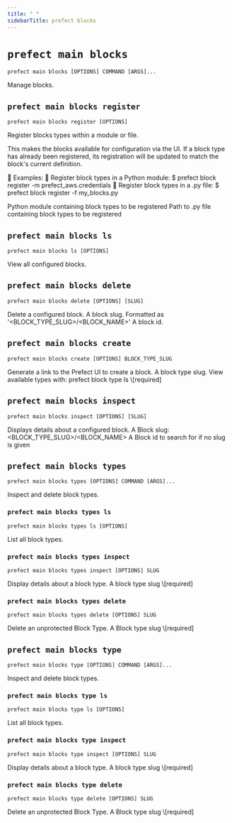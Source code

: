 ```yaml
---
title: " "
sidebarTitle: prefect blocks
---
```



# `prefect main blocks`



```command
prefect main blocks [OPTIONS] COMMAND [ARGS]...
```



<Info>
Manage blocks.
</Info>








## `prefect main blocks register`



```command
prefect main blocks register [OPTIONS]
```



<Info>
Register blocks types within a module or file.

This makes the blocks available for configuration via the UI.
If a block type has already been registered, its registration will be updated to
match the block's current definition.


Examples:
    
    Register block types in a Python module:
    \$ prefect block register -m prefect_aws.credentials
    
    Register block types in a .py file:
    \$ prefect block register -f my_blocks.py
</Info>






<AccordionGroup>




<Accordion title="Options" defaultOpen>

<ResponseField name="--module">
    Python module containing block types to be registered
</ResponseField>

<ResponseField name="--file">
    Path to .py file containing block types to be registered
</ResponseField>

</Accordion>

</AccordionGroup>



## `prefect main blocks ls`



```command
prefect main blocks ls [OPTIONS]
```



<Info>
View all configured blocks.
</Info>








## `prefect main blocks delete`



```command
prefect main blocks delete [OPTIONS] [SLUG]
```



<Info>
Delete a configured block.
</Info>






<AccordionGroup>


<Accordion title="Arguments" defaultOpen>
<ResponseField name="SLUG" type="string">
    A block slug. Formatted as '&lt;BLOCK_TYPE_SLUG&gt;/&lt;BLOCK_NAME&gt;'
</ResponseField>
</Accordion>



<Accordion title="Options" defaultOpen>

<ResponseField name="--id">
    A block id.
</ResponseField>

</Accordion>

</AccordionGroup>



## `prefect main blocks create`



```command
prefect main blocks create [OPTIONS] BLOCK_TYPE_SLUG
```



<Info>
Generate a link to the Prefect UI to create a block.
</Info>






<AccordionGroup>


<Accordion title="Arguments" defaultOpen>
<ResponseField name="BLOCK_TYPE_SLUG" type="string" required>
    A block type slug. View available types with: prefect block type ls  \[required]
</ResponseField>
</Accordion>



</AccordionGroup>



## `prefect main blocks inspect`



```command
prefect main blocks inspect [OPTIONS] [SLUG]
```



<Info>
Displays details about a configured block.
</Info>






<AccordionGroup>


<Accordion title="Arguments" defaultOpen>
<ResponseField name="SLUG" type="string">
    A Block slug: &lt;BLOCK_TYPE_SLUG&gt;/&lt;BLOCK_NAME&gt;
</ResponseField>
</Accordion>



<Accordion title="Options" defaultOpen>

<ResponseField name="--id">
    A Block id to search for if no slug is given
</ResponseField>

</Accordion>

</AccordionGroup>



## `prefect main blocks types`



```command
prefect main blocks types [OPTIONS] COMMAND [ARGS]...
```



<Info>
Inspect and delete block types.
</Info>








### `prefect main blocks types ls`



```command
prefect main blocks types ls [OPTIONS]
```



<Info>
List all block types.
</Info>








### `prefect main blocks types inspect`



```command
prefect main blocks types inspect [OPTIONS] SLUG
```



<Info>
Display details about a block type.
</Info>






<AccordionGroup>


<Accordion title="Arguments" defaultOpen>
<ResponseField name="SLUG" type="string" required>
    A block type slug  \[required]
</ResponseField>
</Accordion>



</AccordionGroup>



### `prefect main blocks types delete`



```command
prefect main blocks types delete [OPTIONS] SLUG
```



<Info>
Delete an unprotected Block Type.
</Info>






<AccordionGroup>


<Accordion title="Arguments" defaultOpen>
<ResponseField name="SLUG" type="string" required>
    A Block type slug  \[required]
</ResponseField>
</Accordion>



</AccordionGroup>



## `prefect main blocks type`



```command
prefect main blocks type [OPTIONS] COMMAND [ARGS]...
```



<Info>
Inspect and delete block types.
</Info>








### `prefect main blocks type ls`



```command
prefect main blocks type ls [OPTIONS]
```



<Info>
List all block types.
</Info>








### `prefect main blocks type inspect`



```command
prefect main blocks type inspect [OPTIONS] SLUG
```



<Info>
Display details about a block type.
</Info>






<AccordionGroup>


<Accordion title="Arguments" defaultOpen>
<ResponseField name="SLUG" type="string" required>
    A block type slug  \[required]
</ResponseField>
</Accordion>



</AccordionGroup>



### `prefect main blocks type delete`



```command
prefect main blocks type delete [OPTIONS] SLUG
```



<Info>
Delete an unprotected Block Type.
</Info>






<AccordionGroup>


<Accordion title="Arguments" defaultOpen>
<ResponseField name="SLUG" type="string" required>
    A Block type slug  \[required]
</ResponseField>
</Accordion>



</AccordionGroup>
